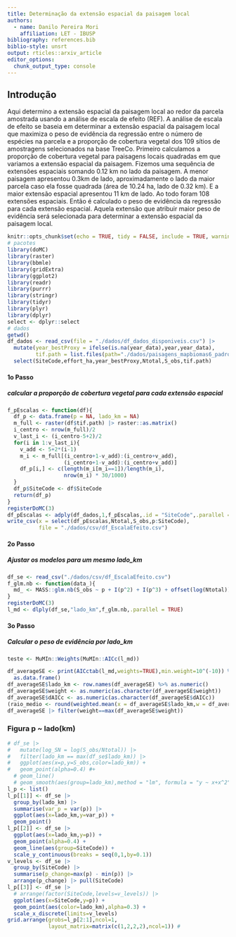 ```yaml
---
title: Determinação da extensão espacial da paisagem local
authors:
  - name: Danilo Pereira Mori
    affiliation: LET - IBUSP
bibliography: references.bib
biblio-style: unsrt
output: rticles::arxiv_article
editor_options: 
  chunk_output_type: console
---
```


## Introdução

<p> Aqui determino a extensão espacial da paisagem local ao redor da parcela amostrada usando a análise de escala de efeito (REF). A análise de escala de efeito se baseia em determinar a extensão espacial da paisagem local que maximiza o peso de evidência da regressão entre o número de espécies na parcela e a proporção de cobertura vegetal dos 109 sítios de amostragens selecionados na base TreeCo. Primeiro calculamos a proporção de cobertura vegetal para paisagens locais quadradas em que variamos a extensão espacial da paisagem. Fizemos uma sequência de extensões espaciais somando 0.12 km no lado da paisagem. A menor paisagem apresentou 0.3km de lado,  aproximadamente o lado da maior parcela caso ela fosse quadrada (área de  10.24 ha, lado de 0.32 km). E a maior extensão espacial apresentou 11 km de lado. Ao todo foram 108 extensões espaciais. Então é calculado o peso de evidência da regressão para cada extensão espacial. Aquela extensão que atribuir maior peso de evidência será selecionada para determinar a extensão espacial da paisagem local.</p>  


```r
knitr::opts_chunk$set(echo = TRUE, tidy = FALSE, include = TRUE, warning = FALSE,cache = TRUE,message=FALSE,eval=TRUE)
# pacotes
library(doMC)
library(raster)
library(bbmle)
library(gridExtra)
library(ggplot2)
library(readr)
library(purrr)
library(stringr)
library(tidyr)
library(plyr)
library(dplyr)
select <- dplyr::select
# dados
getwd()
df_dados <- read_csv(file = "./dados/df_dados_disponiveis.csv") |> 
  mutate(year_bestProxy = ifelse(is.na(year_data),year,year_data),
         tif.path = list.files(path="./dados/paisagens_mapbiomas6_padronizadas/",pattern = ".tif",full.names=T)) |> 
  select(SiteCode,effort_ha,year_bestProxy,Ntotal,S_obs,tif.path)
```

#### 1o Passo
##### calcular a proporção de cobertura vegetal para cada extensão espacial

```r
f_pEscalas <- function(df){
  df_p <- data.frame(p = NA, lado_km = NA)
  m_full <- raster(df$tif.path) |> raster::as.matrix()
  i_centro <- nrow(m_full)/2
  v_last_i <- (i_centro-5+2)/2
  for(i in 1:v_last_i){
    v_add <- 5+2*(i-1)
    m_i <- m_full[(i_centro+1-v_add):(i_centro+v_add),
                  (i_centro+1-v_add):(i_centro+v_add)]
    df_p[i,] <- c(length(m_i[m_i==1])/length(m_i),
                  nrow(m_i) * 30/1000)
  }
  df_p$SiteCode <- df$SiteCode
  return(df_p)
}
registerDoMC(3)
df_pEscalas <- adply(df_dados,1,f_pEscalas,.id = "SiteCode",.parallel = TRUE)
write_csv(x = select(df_pEscalas,Ntotal,S_obs,p:SiteCode),
          file = "./dados/csv/df_EscalaEfeito.csv")
```

#### 2o Passo
##### Ajustar os modelos para um mesmo lado_km

```r
df_se <- read_csv("./dados/csv/df_EscalaEfeito.csv")
f_glm.nb <- function(data_){
  md_ <- MASS::glm.nb(S_obs ~ p + I(p^2) + I(p^3) + offset(log(Ntotal)), data = data_)
}
registerDoMC(3)
l_md <- dlply(df_se,"lado_km",f_glm.nb,.parallel = TRUE)
```

#### 3o Passo
##### Calcular o peso de evidência por lado_km

```r
teste <- MuMIn::Weights(MuMIn::AICc(l_md))

df_averageSE <- print(AICctab(l_md,weights=TRUE),min.weight=10^(-10)) %>% 
  as.data.frame()
df_averageSE$lado_km <- row.names(df_averageSE) %>% as.numeric()
df_averageSE$weight <- as.numeric(as.character(df_averageSE$weight))
df_averageSE$dAICc <- as.numeric(as.character(df_averageSE$dAICc))
(raio_medio <- round(weighted.mean(x = df_averageSE$lado_km,w = df_averageSE$weight),1))
df_averageSE |> filter(weight==max(df_averageSE$weight))
```

### Figura p ~ lado(km)

```r
# df_se |> 
#   mutate(log_SN = log(S_obs/Ntotal)) |> 
#   filter(lado_km == max(df_se$lado_km)) |> 
#   ggplot(aes(x=p,y=S_obs,color=lado_km)) +
#   geom_point(alpha=0.4) #+
  # geom_line()
  # geom_smooth(aes(group=lado_km),method = "lm", formula = "y ~ x+x^2",se=FALSE)
l_p <- list()
l_p[[1]] <- df_se |>
  group_by(lado_km) |> 
  summarise(var_p = var(p)) |> 
  ggplot(aes(x=lado_km,y=var_p)) +
  geom_point()
l_p[[2]] <- df_se |> 
  ggplot(aes(x=lado_km,y=p)) + 
  geom_point(alpha=0.4) +
  geom_line(aes(group=SiteCode)) +
  scale_y_continuous(breaks = seq(0,1,by=0.1))
v_levels <- df_se |> 
  group_by(SiteCode) |> 
  summarise(p_change=max(p) - min(p)) |> 
  arrange(p_change) |> pull(SiteCode)
l_p[[3]] <- df_se |> 
  # arrange(factor(SiteCode,levels=v_levels)) |> 
  ggplot(aes(x=SiteCode,y=p)) +
  geom_point(aes(color=lado_km),alpha=0.3) +
  scale_x_discrete(limits=v_levels)
grid.arrange(grobs=l_p[2:1],ncol=1,
             layout_matrix=matrix(c(1,2,2,2),ncol=1)) #
```

